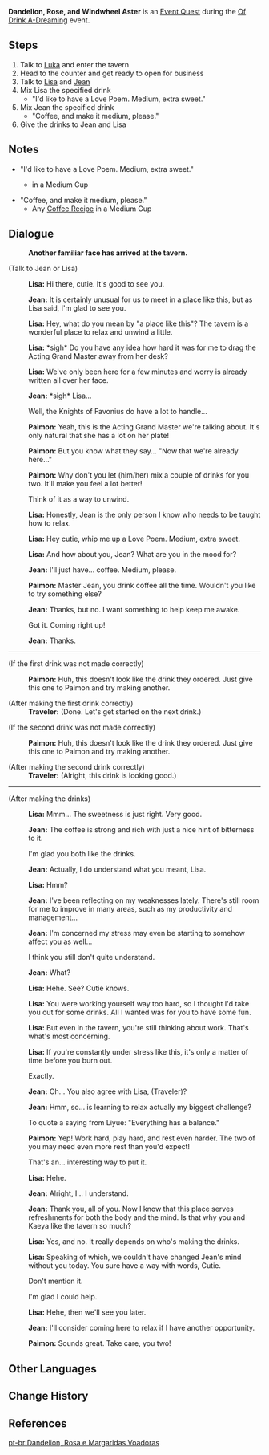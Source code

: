 {{Quest Infobox
|id            = 
|image         = Event Quest Dandelion Rose and Windwheel Aster.png
|type          = World
|region        = Mondstadt
|area          = Starfell Valley
|subarea       = City of Mondstadt
|event_name    = Of Drink A-Dreaming
|summary       = Lisa takes Jean along with her to visit Angel's Share and relax a little bit as they are served drinks by the Traveler.
|requirement   = Complete [[When They Take Off Their Armor]] and [[Fine Wine From Yesterday]]
|startLocation = [[City of Mondstadt]], [[Mondstadt]]
|next          = 
|primogems     = 60
|mora          = 40,000
|other         = 
|characters    = Jean; Lisa; Paimon; Traveler
|voiced        = yes
}}
'''Dandelion, Rose, and Windwheel Aster''' is an [[Event Quest]] during the [[Of Drink A-Dreaming]] event.

==Steps==
# Talk to [[Luka]] and enter the tavern
# Head to the counter and get ready to open for business
# Talk to [[Lisa]] and [[Jean]]
# Mix Lisa the specified drink
#* "I'd like to have a Love Poem. Medium, extra sweet."
# Mix Jean the specified drink
#* "Coffee, and make it medium, please."
# Give the drinks to Jean and Lisa

==Notes==
* "I'd like to have a Love Poem. Medium, extra sweet."
** {{Ingredient|Tea|1}}{{Ingredient|Milk|1<!--exactly-->}}{{Ingredient|Caramel|2+}} in a Medium Cup
* "Coffee, and make it medium, please."
** Any [[Of Drink A-Dreaming#Coffee Recipes|Coffee Recipe]]<!--base recipe--> in a Medium Cup

==Dialogue==
{{Quest Description|"What on earth happened that Acting Grand Master Jean is going to the tavern?"<br />"Calm down, it's the Acting Grand Master we're talking about. Besides, she wouldn't be there if something bad were really going on."}}
{{Dialogue start}}
:'''Another familiar face has arrived at the tavern.'''

;(Talk to Jean or Lisa)
:{{A|vo eqtj004 1 lisa 01.ogg}} '''Lisa:''' Hi there, cutie. It's good to see you.
:{{A|vo eqtj004 1 qin 01.ogg}} '''Jean:''' It is certainly unusual for us to meet in a place like this, but as Lisa said, I'm glad to see you.
:{{A|vo eqtj004 1 lisa 02.ogg}} '''Lisa:''' Hey, what do you mean by "a place like this"? The tavern is a wonderful place to relax and unwind a little.
:{{A|vo eqtj004 1 lisa 03.ogg}} '''Lisa:''' *sigh* Do you have any idea how hard it was for me to drag the Acting Grand Master away from her desk?
:{{A|vo eqtj004 1 lisa 04.ogg}} '''Lisa:''' We've only been here for a few minutes and worry is already written all over her face.
:{{A|vo eqtj004 1 qin 02.ogg}} '''Jean:''' *sigh* Lisa...
:{{DIcon}} Well, the Knights of Favonius do have a lot to handle...
:{{A|vo eqtj004 1 paimon 01.ogg}} '''Paimon:''' Yeah, this is the Acting Grand Master we're talking about. It's only natural that she has a lot on her plate!
:{{A|vo eqtj004 1 paimon 02.ogg}} '''Paimon:''' But you know what they say... "Now that we're already here..."
:{{A|vo eqtj004 1 paimon 03a.ogg}} {{A|vo eqtj004 1 paimon 03b.ogg}} '''Paimon:''' Why don't you let (him/her) mix a couple of drinks for you two. It'll make you feel a lot better!
:{{DIcon}} Think of it as a way to unwind.
:{{A|vo eqtj004 1 lisa 05.ogg}} '''Lisa:''' Honestly, Jean is the only person I know who needs to be taught how to relax.
:{{A|vo eqtj004 1 lisa 06.ogg}} '''Lisa:''' Hey cutie, whip me up a Love Poem. Medium, extra sweet.
:{{A|vo eqtj004 1 lisa 07.ogg}} '''Lisa:''' And how about you, Jean? What are you in the mood for?
:{{A|vo eqtj004 1 qin 03.ogg}} '''Jean:''' I'll just have... coffee. Medium, please.
:{{A|vo eqtj004 1 paimon 04.ogg}} '''Paimon:''' Master Jean, you drink coffee all the time. Wouldn't you like to try something else?
:{{A|vo eqtj004 1 qin 04.ogg}} '''Jean:''' Thanks, but no. I want something to help keep me awake.
:{{DIcon}} Got it. Coming right up!
:{{A|vo eqtj004 1 qin 05.ogg}} '''Jean:''' Thanks.
----
;(If the first drink was not made correctly)
:{{A|Vo eqtj002 3 paimon 01.ogg}} '''Paimon:''' Huh, this doesn't look like the drink they ordered. Just give this one to Paimon and try making another.

;(After making the first drink correctly)
:'''Traveler:''' (Done. Let's get started on the next drink.)

;(If the second drink was not made correctly)
:{{A|Vo eqtj002 3 paimon 01.ogg}} '''Paimon:''' Huh, this doesn't look like the drink they ordered. Just give this one to Paimon and try making another.

;(After making the second drink correctly)
:'''Traveler:''' (Alright, this drink is looking good.)
----
;(After making the drinks)
:{{A|vo eqtj004 2 lisa 01.ogg}} '''Lisa:''' Mmm... The sweetness is just right. Very good.
:{{A|vo eqtj004 2 qin 01.ogg}} '''Jean:''' The coffee is strong and rich with just a nice hint of bitterness to it.
:{{DIcon}} I'm glad you both like the drinks.
:{{A|vo eqtj004 2 qin 02.ogg}} '''Jean:''' Actually, I do understand what you meant, Lisa.
:{{A|vo eqtj004 2 lisa 02.ogg}} '''Lisa:''' Hmm?
:{{A|vo eqtj004 2 qin 03.ogg}} '''Jean:''' I've been reflecting on my weaknesses lately. There's still room for me to improve in many areas, such as my productivity and management...
:{{A|vo eqtj004 2 qin 04.ogg}} '''Jean:''' I'm concerned my stress may even be starting to somehow affect you as well...
:{{DIcon}} I think you still don't quite understand.
:{{A|vo eqtj004 2 qin 05.ogg}} '''Jean:''' What?
:{{A|vo eqtj004 2 lisa 03.ogg}} '''Lisa:''' Hehe. See? Cutie knows.
:{{A|vo eqtj004 2 lisa 04.ogg}} '''Lisa:''' You were working yourself way too hard, so I thought I'd take you out for some drinks. All I wanted was for you to have some fun.
:{{A|vo eqtj004 2 lisa 05.ogg}} '''Lisa:''' But even in the tavern, you're still thinking about work. That's what's most concerning.
:{{A|vo eqtj004 2 lisa 06.ogg}} '''Lisa:''' If you're constantly under stress like this, it's only a matter of time before you burn out.
:{{DIcon}} Exactly.
:{{A|vo eqtj004 2 qin 06.ogg}} '''Jean:''' Oh... You also agree with Lisa, (Traveler)?
:{{A|vo eqtj004 2 qin 07.ogg}} '''Jean:''' Hmm, so... is learning to relax actually my biggest challenge?
:{{DIcon}} To quote a saying from Liyue: "Everything has a balance."
:{{A|vo eqtj004 2 paimon 01.ogg}} '''Paimon:''' Yep! Work hard, play hard, and rest even harder. The two of you may need even more rest than you'd expect!
:{{DIcon}} That's an... interesting way to put it.
:{{A|vo eqtj004 2 lisa 07.ogg}} '''Lisa:''' Hehe.
:{{A|vo eqtj004 2 qin 08.ogg}} '''Jean:''' Alright, I... I understand.
:{{A|vo eqtj004 2 qin 09.ogg}} '''Jean:''' Thank you, all of you. Now I know that this place serves refreshments for both the body and the mind. Is that why you and Kaeya like the tavern so much?
:{{A|vo eqtj004 2 lisa 08.ogg}} '''Lisa:''' Yes, and no. It really depends on who's making the drinks.
:{{A|vo eqtj004 2 lisa 09.ogg}} '''Lisa:''' Speaking of which, we couldn't have changed Jean's mind without you today. You sure have a way with words, Cutie.
:{{DIcon}} Don't mention it.
:{{DIcon}} I'm glad I could help.
:{{A|vo eqtj004 2 lisa 10.ogg}} '''Lisa:''' Hehe, then we'll see you later.
:{{A|vo eqtj004 2 qin 10.ogg}} '''Jean:''' I'll consider coming here to relax if I have another opportunity.
:{{A|vo eqtj004 2 paimon 02.ogg}} '''Paimon:''' Sounds great. Take care, you two!
{{Dialogue end}}

==Other Languages==
{{Other Languages
|en      = Dandelion, Rose, and Windwheel Aster
|zhs     = 蒲公英、蔷薇、风车菊
|zhs_rm  = Púgōngyīng, Qiángwēi, Fēngchē-jú
|zht     = 蒲公英、薔薇、風車菊
|zht_rm  = Púgōngyīng, Qiángwēi, Fēngchē-jú
|zh_tl   = Dandelion, Rose, Windwheel Aster
|ja      = 蒲公英、薔薇、風車アスター
|ja_rm   = Tanpopo,<ref>{{Ref/VO|Jean|興味のあること…|ja}}</ref> Bara, Fuusha Asutaa<ref>{{Ref/Quest|Ode to Flower and Cloud|note=Japanese Voice-Over}}</ref>
|ja_tl   = Dandelion, Rose, Windwheel Aster
|ko      = 민들레, 장미, 풍차 국화
|ko_rm   = Mindeulle, Jangmi, Pungcha Gukhwa
|ko_tl   = Dandelion, Rose, Windwheel Chrysanthemum
|es      = Dientes de león, rosas y margaritas voladoras
|es_tl   = Dandelions, Roses and Flying Daisies
|fr      = Pissenlit, rose et chrysanthème à aubes
|fr_tl   = Dandelion, Rose, and Vaned Chrysanthemum
|ru      = Одуванчик, роза, ветряная астра
|ru_tl   = Dandelion, Rose, Windmill Aster
|th      = Dandelion, Rose, Windwheel Aster
|vi      = {{tt|Bồ Công Anh|蒲公英}}, Tường Vi, {{tt|Cúc|菊}} Cánh Quạt
|vi_tl   = Dandelion, {{w|Lagerstroemia|Crape Myrtle}}, Propeller Chrysanthemum
|de      = Löwenzahn, Rose und Windmühlenaster
|de_tl   = Dandelion, Rose and Windmill Aster
|id      = Dandelion, Rose, dan Windwheel Aster
|id_tl   = Dandelion, Rose, and Windwheel Aster
|pt      = Dandelion, Rosa e Margaridas Voadoras
|pt_tl   = Dandelion, Rose, and Flying Daisies
}}

==Change History==
{{Change History|2.5}}

==References==
{{Reflist}}

[[pt-br:Dandelion, Rosa e Margaridas Voadoras]]